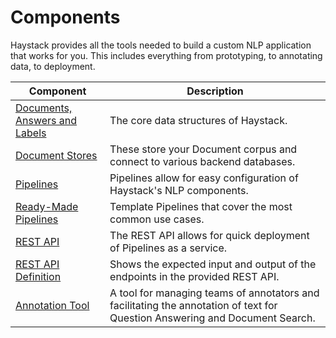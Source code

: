 # Components

Haystack provides all the tools needed to build a custom NLP application that works for you.
This includes everything from prototyping, to annotating data, to deployment.

| Component                     | Description                                                                                                                 |
|-------------------------------|-----------------------------------------------------------------------------------------------------------------------------|
| [Documents, Answers and Labels](/components/documents-answers-labels) | The core data structures of Haystack.                                                                                       |
| [Document Stores](/components/document-store)               | These store your Document corpus and connect to various backend databases.                                                 |
| [Pipelines](/components/pipelines)                     | Pipelines allow for easy configuration of Haystack's NLP components.                                                        |
| [Ready-Made Pipelines](/components/ready-made-pipelines)          | Template Pipelines that cover the most common use cases.                                                                    |
| [REST API](/components/rest-api)                      | The REST API allows for quick deployment of Pipelines as a service.                                                         |
| [REST API Definition](/components/rest-api-definition)           | Shows the expected input and output of the endpoints in the provided REST API.                                              |
| [Annotation Tool](/components/annotation)               | A tool for managing teams of annotators and facilitating the annotation of text for Question Answering and Document Search. |
